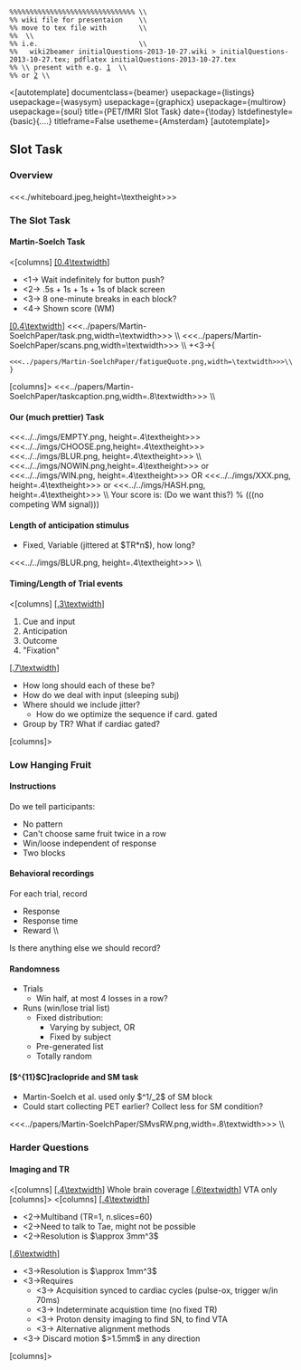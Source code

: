  %%%%%%%%%%%%%%%%%%%%%%%%%%%%%%% \\
 %% wiki file for presentaion    \\
 %% move to tex file with        \\
 %% [http://wiki2beamer.sourceforge.net/|wiki2beamer ] \\
 %% i.e.                         \\
 %%   wiki2beamer initialQuestions-2013-10-27.wiki > initialQuestions-2013-10-27.tex; pdflatex initialQuestions-2013-10-27.tex
 %% \\ present with e.g. [http://davvil.github.io/pdfpc/|pdfpc]  \\
 %% or [http://pdfpresenter.sourceforge.net/] \\

<[autotemplate]
documentclass={beamer}
usepackage={listings}
usepackage={wasysym}
usepackage={graphicx}
usepackage={multirow}
usepackage={soul}
title={PET/fMRI Slot Task}
date={\today}
lstdefinestyle={basic}{....}
titleframe=False
usetheme={Amsterdam}
[autotemplate]>


== Slot Task ==
=== Overview  ===
==== ====
<<<./whiteboard.jpeg,height=\textheight>>>
=== The Slot Task ===
==== Martin-Soelch Task ====
<[columns]
[[[0.4\textwidth]]]
* <1-> Wait indefinitely for button push?
* <2-> .5s + 1s + 1s + 1s of black screen
* <3-> 8 one-minute breaks in each block?
* <4-> Shown score (WM)
[[[0.4\textwidth]]]
<<<../papers/Martin-SoelchPaper/task.png,width=\textwidth>>>  \\
<<<../papers/Martin-SoelchPaper/scans.png,width=\textwidth>>> \\
+<3->{
 <<<../papers/Martin-SoelchPaper/fatigueQuote.png,width=\textwidth>>>\\
 } 
[columns]>
<<<../papers/Martin-SoelchPaper/taskcaption.png,width=.8\textwidth>>> \\
==== Our (much prettier) Task ====
<<<../../imgs/EMPTY.png, height=.4\textheight>>>
<<<../../imgs/CHOOSE.png,height=.4\textheight>>>
<<<../../imgs/BLUR.png,  height=.4\textheight>>> \\
<<<../../imgs/NOWIN.png,height=.4\textheight>>> or 
<<<../../imgs/WIN.png,  height=.4\textheight>>> OR 
<<<../../imgs/XXX.png,  height=.4\textheight>>> or
<<<../../imgs/HASH.png, height=.4\textheight>>> \\ 
Your score is: (Do we want this?) % (((no competing WM signal)))

==== Length of anticipation stimulus ====
* Fixed, Variable (jittered at $TR*n$), how long?
<<<../../imgs/BLUR.png,  height=.4\textheight>>> \\

==== Timing/Length of Trial events ====
<[columns]
[[[.3\textwidth]]]
# Cue and input
# Anticipation
# Outcome
# "Fixation"
[[[.7\textwidth]]]
* How long should each of these be?
* How do we deal with input (sleeping subj)
* Where should we include jitter?
** How do we optimize the sequence if card. gated
* Group by TR? What if cardiac gated?
[columns]>



=== Low Hanging Fruit ===
==== Instructions ====
Do we tell participants:
* No pattern
* Can't choose same fruit twice in a row
* Win/loose independent of response
* Two blocks
==== Behavioral recordings ====
For each trial, record
* Response
* Response time
* Reward \\
Is there anything else we should record?
==== Randomness ====
* Trials
** Win half, at most 4 losses in a row?
* Runs (win/lose trial list)
** Fixed distribution:
*** Varying by subject, OR
*** Fixed by subject
** Pre-generated list
** Totally random
==== [$^{11}$C]raclopride and SM task ====
* Martin-Soelch et al. used only $^1/_2$ of SM block
* Could start collecting PET earlier? Collect less for SM condition?
<<<../papers/Martin-SoelchPaper/SMvsRW.png,width=.8\textwidth>>> \\
=== Harder Questions ===
==== Imaging and TR ====
<[columns]
[[[.4\textwidth]]]
Whole brain coverage
[[[.6\textwidth]]]
VTA only
[columns]>
<[columns]
[[[.4\textwidth]]]
* <2->Multiband (TR=1, n.slices=60)
* <2->Need to talk to Tae, might not be possible
* <2->Resolution is $\approx 3mm^3$
[[[.6\textwidth]]]
* <3->Resolution is $\approx 1mm^3$
* <3->Requires
** <3-> Acquisition synced to cardiac cycles (pulse-ox, trigger w/in 70ms)
** <3-> Indeterminate acquistion time (no fixed TR)
** <3-> Proton density imaging to find SN, to find VTA
** <3-> Alternative alignment methods
*  <3-> Discard motion $>1.5mm$ in any direction
[columns]>



